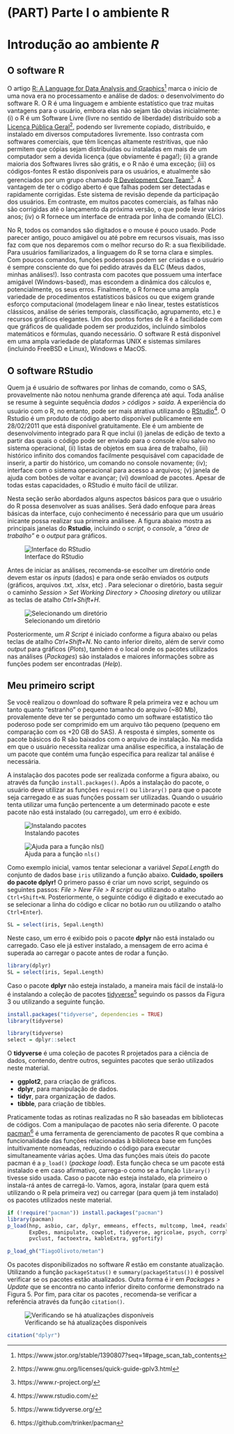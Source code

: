 # (PART) Parte I o ambiente R {-}

# Introdução ao ambiente *R* {#intro}
## O software R
O artigo [R: A Language for Data Analysis and Graphics](https://www.jstor.org/stable/1390807?seq=1#page_scan_tab_contents)^[https://www.jstor.org/stable/1390807?seq=1#page_scan_tab_contents] marca o início de uma nova era no processamento e análise de dados: o desenvolvimento do software R. O R é uma linguagem e ambiente estatístico que traz muitas vantagens para o usuário, embora elas não sejam tão obvias inicialmente: (i) o R é um Software Livre (livre no sentido de liberdade) distribuído sob a [Licença Pública Geral](https://www.gnu.org/licenses/quick-guide-gplv3.html)^[https://www.gnu.org/licenses/quick-guide-gplv3.html], podendo ser livremente copiado, distribuído, e instalado em diversos computadores livremente. Isso contrasta com softwares comerciais, que têm licenças altamente restritivas, que não permitem que cópias sejam distribuídas ou instaladas em mais de um computador sem a devida licença (que obviamente é paga!); (ii) a grande maioria dos Softwares livres são grátis, e o R não é uma exceção; (iii) os códigos-fontes R estão disponíveis para os usuários, e atualmente são gerenciados por um grupo chamado [R Development Core Team](https://www.r-project.org/)^[https://www.r-project.org/]. A vantagem de ter o código aberto é que falhas podem ser detectadas e rapidamente corrigidas. Este sistema de revisão depende da participação dos usuários. Em contraste, em muitos pacotes comerciais, as falhas não são corrigidas até o lançamento da próxima versão, o que pode levar vários anos; (iv) o R fornece um interface de entrada por linha de comando (ELC).


No \indt{software} R, todos os comandos são digitados e o mouse é pouco usado. Pode parecer antigo, pouco amigável ou até pobre em recursos visuais, mas isso faz com que nos deparemos com o melhor recurso do R: a sua flexibilidade. Para usuários familiarizados, a linguagem do R se torna clara e simples. Com poucos comandos, funções poderosas podem ser criadas e o usuário é sempre consciente do que foi pedido através da ELC (Meus dados, minhas análises!). Isso contrasta com pacotes que possuem uma interface amigável (Windows-based), mas escondem a dinâmica dos cálculos e, potencialmente, os seus erros. Finalmente, o R fornece uma ampla variedade de procedimentos estatísticos básicos ou que exigem grande esforço computacional (modelagem linear e não linear, testes estatísticos clássicos, análise de séries temporais, classificação, agrupamento, etc.) e recursos gráficos elegantes. Um dos pontos fortes de R é a facilidade com que gráficos de qualidade podem ser produzidos, incluindo símbolos matemáticos e fórmulas, quando necessário. O software R está disponível em uma ampla variedade de plataformas UNIX e sistemas similares (incluindo FreeBSD e Linux), Windows e MacOS.




## O software RStudio
Quem ja é usuário de softwares por linhas de comando, como o SAS, provavelmente não notou nenhuma grande diferença até aqui. Toda análise se resume à seguinte sequência *dados > códigos > saída*. A experiência do usuário com o R, no entanto, pode ser mais atrativa utilizando o [RStudio](https://www.rstudio.com/)^[https://www.rstudio.com/]. O Rstudio é um produto de código aberto disponível publicamente em 28/02/2011 que está disponível gratuitamente. Ele é um ambiente de desenvolvimento integrado para R que inclui (i) janelas de edição de texto a partir das quais o código pode ser enviado para o console e/ou salvo no sistema operacional, (ii) listas de objetos em sua área de trabalho, (iii) histórico infinito dos comandos facilmente pesquisável com capacidade de inserir, a partir do histórico, um comando no console novamente; (iv); interface com o sistema operacional para acesso a arquivos; (v) janela de ajuda com botões de voltar e avançar; (vi) download de pacotes. Apesar de todas estas capacidades, o RStudio é muito fácil de utilizar.

Nesta seção serão abordados alguns aspectos básicos para que o usuário do R possa desenvolver as suas análises. Será dado enfoque para áreas básicas da interface, cujo conhecimento é necessário para que um usuário inicante possa realizar sua primeira análisee. A figura abaixo mostra as principais janelas do **Rstudio**, incluindo o *script*, o *console*, a *"área de trabalho"* e o *output* para gráficos.

![Interface do RStudio](figures/Console.png)

Antes de iniciar as análises, recomenda-se escolher um diretório \indt{diretório} onde devem estar os *inputs* (dados) e para onde serão enviados os *outputs* (gráficos, arquivos .txt, .xlsx, etc) \indt{imputs}\indt{outputs}. Para selecionar o diretório, basta seguir o caminho *Session > Set Working Directory > Choosing diretory* ou utilizar as teclas de atalho *Ctrl+Shift+H*.

![Selecionando um diretório](figures/Diretory.png)

Posteriormente, um *R Script* é iniciado conforme a figura abaixo ou pelas teclas de atalho *Ctrl+Shift+N*. No canto inferior direito, além de servir como *output* para gráficos (*Plots*), também é o local onde os pacotes utilizados nas análises (*Packages*) são instalados e maiores informações sobre as funções podem ser encontradas (*Help*).

## Meu primeiro script
Se você realizou o download do software R pela primeira vez e achou um tanto quanto "estranho" o pequeno tamanho do arquivo (~80 Mb), provalemente deve ter se perguntado  como um software estatistico tão poderoso pode ser comprimido em um arquivo tão pequeno (pequeno em comparação com os +20 GB do SAS). A resposta é simples, somente os pacote básicos do R são baixados com o arquivo de instalação. Na medida em que o usuário necessita realizar uma análise específica, a instalação de um pacote que contém uma função específica para realizar tal análise é necessária.

A instalação dos pacotes pode ser realizada conforme a figura abaixo, ou através da função `install.packages()`. Após a instalação do pacote, o usuário deve utilizar as funções `require()` ou `library()` \indt{require} \indt{library}para que o pacote seja carregado e as  suas funções possam ser utilizadas. Quando o usuário tenta utilizar uma função pertencente a um determinado pacote e este pacote não está instalado (ou carregado), um erro é exibido.  

![Instalando pacotes](figures/Install.png)

![Ajuda para a função `nls()`](figures/Help.png)

Como exemplo inicial, vamos tentar selecionar a variável *Sepal.Length* do conjunto de dados base `iris` utilizando a função abaixo. **Cuidado, spoilers do pacote dplyr!** O primero passo é criar um novo script, seguindo os seguintes passos: *File > New File > R script* ou utilizando o atalho `Ctrl+Shift+N`. Posteriormente, o seguinte código é digitado e executado ao se selecionar a linha do código e clicar no botão *run* ou utilizando o atalho `Ctrl+Enter`).

```r
SL = select(iris, Sepal.Length)
```

Neste caso, um erro é exibido pois o pacote **dplyr** não está instalado ou carregado. Caso ele já estiver instalado, a mensagem de erro acima é superada ao carregar o pacote antes de rodar a função.

```r
library(dplyr)
SL = select(iris, Sepal.Length)
```

Caso o pacote **dplyr** não esteja instalado, a maneira mais fácil de instalá-lo é instalando a coleção de pacotes [tidyverse](https://www.tidyverse.org/)^[https://www.tidyverse.org/] seguindo os passos da Figura 3 ou utilizando a seguinte função.

```r
install.packages("tidyverse", dependencies = TRUE)
library(tidyverse)
```



```r
library(tidyverse)
select = dplyr::select

```

O **tidyverse** é uma coleção de pacotes R projetados para a ciência de dados, contendo, dentre outros, seguintes pacotes que serão utilizados neste material.

* **ggplot2**, para criação de gráficos.
* **dplyr**, para manipulação de dados.
* **tidyr**, para organização de dados.
* **tibble**, para criação de tibbles.

Praticamente todas as rotinas realizadas no R são baseadas em bibliotecas de códigos. Com a manipulaçao de pacotes não seria diferente. O pacote [pacman](https://github.com/trinker/pacman)^[https://github.com/trinker/pacman] é uma ferramenta de gerenciamento de pacotes R que combina a funcionalidade das funções relacionadas à biblioteca base em funções intuitivamente nomeadas, reduzindo o código para executar simultaneamente várias ações. Uma das funções mais úteis do pacote pacman é a `p_load()`\indf{p\_load} (*package load*). Esta função checa se um pacote está instalado e em caso afirmativo, carrega-o como se a função `library()` tivesse sido usada. Caso o pacote não esteja instalado, ela primeiro o instala-rá antes de carregá-lo. Vamos, agora, instalar (para quem está utilizando o R pela primeira vez) ou carregar (para quem já tem instalado) os pacotes utilizados neste material.

```r
if (!require("pacman")) install.packages("pacman")
library(pacman)
p_load(hnp, asbio, car, dplyr, emmeans, effects, multcomp, lme4, readxl,
       ExpDes, manipulate, cowplot, tidyverse, agricolae, psych, corrplot,
       pvclust, factoextra, kableExtra, ggfortify)

p_load_gh("TiagoOlivoto/metan")
```


Os pacotes disponibilizados no software *R* estão em constante atualização. Utilizando a função `packageStatus()` e `summary(packageStatus())` é possível verificar se os pacotes estão atualizados. Outra forma é ir em *Packages > Update* que se encontra no canto inferior direito conforme demonstrado na Figura 5. Por fim, para citar os pacotes \indt{pacotes}, recomenda-se verificar a referência através da função `citation()`. \indt{citação de pacotes} \indt{atualização}

![Verificando se há atualizações disponíveis](figures/Update.png)


```r
citation("dplyr")
```


